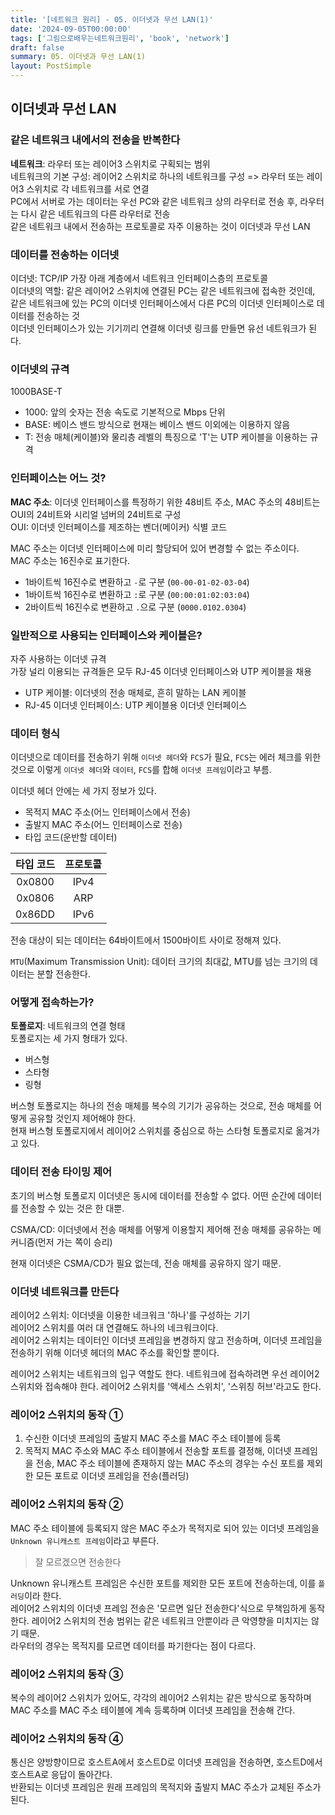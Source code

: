 ```yaml
---
title: '[네트워크 원리] - 05. 이더넷과 무선 LAN(1)'
date: '2024-09-05T00:00:00'
tags: ['그림으로배우는네트워크원리', 'book', 'network']
draft: false
summary: 05. 이더넷과 무선 LAN(1)
layout: PostSimple
---
```


## 이더넷과 무선 LAN

### 같은 네트워크 내에서의 전송을 반복한다

**네트워크**: 라우터 또는 레이어3 스위치로 구획되는 범위  
네트워크의 기본 구성: 레이어2 스위치로 하나의 네트워크를 구성 => 라우터 또는 레이어3 스위치로 각 네트워크를 서로 연결  
PC에서 서버로 가는 데이터는 우선 PC와 같은 네트워크 상의 라우터로 전송 후, 라우터는 다시 같은 네트워크의 다른 라우터로 전송  
같은 네트워크 내에서 전송하는 프로토콜로 자주 이용하는 것이 이더넷과 무선 LAN

### 데이터를 전송하는 이더넷

이더넷: TCP/IP 가장 아래 계층에서 네트워크 인터페이스층의 프로토콜  
이더넷의 역할: 같은 레이어2 스위치에 연결된 PC는 같은 네트워크에 접속한 것인데, 같은 네트워크에 있는 PC의 이더넷 인터페이스에서 다른 PC의 이더넷 인터페이스로 데이터를 전송하는 것  
이더넷 인터페이스가 있는 기기끼리 연결해 이더넷 링크를 만들면 유선 네트워크가 된다.

### 이더넷의 규격

1000BASE-T

- 1000: 앞의 숫자는 전송 속도로 기본적으로 Mbps 단위
- BASE: 베이스 밴드 방식으로 현재는 베이스 밴드 이외에는 이용하지 않음
- T: 전송 매체(케이블)와 물리층 레벨의 특징으로 'T'는 UTP 케이블을 이용하는 규격

### 인터페이스는 어느 것?

**MAC 주소**: 이더넷 인터페이스를 특정하기 위한 48비트 주소, MAC 주소의 48비트는 OUI의 24비트와 시리얼 넘버의 24비트로 구성  
OUI: 이더넷 인터페이스를 제조하는 벤더(메이커) 식별 코드

MAC 주소는 이더넷 인터페이스에 미리 할당되어 있어 변경할 수 없는 주소이다.  
MAC 주소는 16진수로 표기한다.

- 1바이트씩 16진수로 변환하고 `-`로 구분 (`00-00-01-02-03-04`)
- 1바이트씩 16진수로 변환하고 `:`로 구분 (`00:00:01:02:03:04`)
- 2바이트씩 16진수로 변환하고 `.`으로 구분 (`0000.0102.0304`)

### 일반적으로 사용되는 인터페이스와 케이블은?

자주 사용하는 이더넷 규격  
가장 널리 이용되는 규격들은 모두 RJ-45 이더넷 인터페이스와 UTP 케이블을 채용

- UTP 케이블: 이더넷의 전송 매체로, 흔히 말하는 LAN 케이블
- RJ-45 이더넷 인터페이스: UTP 케이블용 이더넷 인터페이스

### 데이터 형식

이더넷으로 데이터를 전송하기 위해 `이더넷 헤더`와 `FCS`가 필요, `FCS`는 에러 체크를 위한 것으로 이렇게 `이더넷 헤더`와 `데이터`, `FCS`를 합해 `이더넷 프레임`이라고 부름.

이더넷 헤더 안에는 세 가지 정보가 있다.

- 목적지 MAC 주소(어느 인터페이스에서 전송)
- 출발지 MAC 주소(어느 인터페이스로 전송)
- 타입 코드(운반할 데이터)

| 타입 코드 | 프로토콜 |
| :-------: | :------: |
|  0x0800   |   IPv4   |
|  0x0806   |   ARP    |
|  0x86DD   |   IPv6   |

전송 대상이 되는 데이터는 64바이트에서 1500바이트 사이로 정해져 있다.

`MTU`(Maximum Transmission Unit): 데이터 크기의 최대값, MTU를 넘는 크기의 데이터는 분할 전송한다.

### 어떻게 접속하는가?

**토폴로지**: 네트워크의 연결 형태  
토폴로지는 세 가지 형태가 있다.

- 버스형
- 스타형
- 링형

버스형 토폴로지는 하나의 전송 매체를 복수의 기기가 공유하는 것으로, 전송 매체를 어떻게 공유할 것인지 제어해야 한다.  
현재 버스형 토폴로지에서 레이어2 스위치를 중심으로 하는 스타형 토폴로지로 옮겨가고 있다.

### 데이터 전송 타이밍 제어

초기의 버스형 토폴로지 이더넷은 동시에 데이터를 전송할 수 없다. 어떤 순간에 데이터를 전송할 수 있는 것은 한 대뿐.

CSMA/CD: 이더넷에서 전송 매체를 어떻게 이용할지 제어해 전송 매체를 공유하는 메커니즘(먼저 가는 쪽이 승리)

현재 이더넷은 CSMA/CD가 필요 없는데, 전송 매체를 공유하지 않기 때문.

### 이더넷 네트워크를 만든다

레이어2 스위치: 이더넷을 이용한 네크워크 '하나'를 구성하는 기기  
레이어2 스위치를 여러 대 연결해도 하나의 네크워크이다.  
레이어2 스위치는 데이터인 이더넷 프레임을 변경하지 않고 전송하며, 이더넷 프레임을 전송하기 위해 이더넷 헤더의 MAC 주소를 확인할 뿐이다.

레이어2 스위치는 네트워크의 입구 역할도 한다. 네트워크에 접속하려면 우선 레이어2 스위치와 접속해야 한다. 레이어2 스위치를 '액세스 스위치', '스위칭 허브'라고도 한다.

### 레이어2 스위치의 동작 ①

1. 수신한 이더넷 프레임의 출발지 MAC 주소를 MAC 주소 테이블에 등록
2. 목적지 MAC 주소와 MAC 주소 테이블에서 전송할 포트를 결정해, 이더넷 프레임을 전송, MAC 주소 테이블에 존재하지 않는 MAC 주소의 경우는 수신 포트를 제외한 모든 포트로 이더넷 프레임을 전송(플러딩)

### 레이어2 스위치의 동작 ②

MAC 주소 테이블에 등록되지 않은 MAC 주소가 목적지로 되어 있는 이더넷 프레임을 `Unknown 유니캐스트 프레임`이라고 부른다.

> 잘 모르겠으면 전송한다

Unknown 유니캐스트 프레임은 수신한 포트를 제외한 모든 포트에 전송하는데, 이를 `플러딩`이라 한다.  
레이어2 스위치의 이더넷 프레임 전송은 '모르면 일단 전송한다'식으로 무책임하게 동작한다. 레이어2 스위치의 전송 범위는 같은 네트워크 안뿐이라 큰 악영향을 미치지는 않기 때문.  
라우터의 경우는 목적지를 모르면 데이터를 파기한다는 점이 다르다.

### 레이어2 스위치의 동작 ③

복수의 레이어2 스위치가 있어도, 각각의 레이어2 스위치는 같은 방식으로 동작하며 MAC 주소를 MAC 주소 테이블에 계속 등록하며 이더넷 프레임을 전송해 간다.

### 레이어2 스위치의 동작 ④

통신은 양방향이므로 호스트A에서 호스트D로 이더넷 프레임을 전송하면, 호스트D에서 호스트A로 응답이 돌아간다.  
반환되는 이더넷 프레임은 원래 프레임의 목적지와 출발지 MAC 주소가 교체된 주소가 된다.
